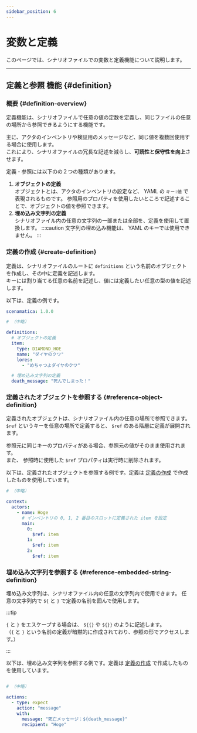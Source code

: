 ```yaml
---
sidebar_position: 6
---
```


# 変数と定義

このページでは、シナリオファイルでの変数と定義機能について説明します。

---

## 定義と参照 機能 {#definition}

### 概要 {#definition-overview}

定義機能は、シナリオファイルで任意の値の定数を定義し、同じファイルの任意の場所から参照できるようにする機能です。

主に、アクタのインベントリや検証用のメッセージなど、同じ値を複数回使用する場合に使用します。  
これにより、シナリオファイルの冗長な記述を減らし、**可読性と保守性を向上**させます。

定義・参照には以下のの２つの種類があります。
1. **オブジェクトの定義**  
  オブジェクトとは、アクタのインベントリの設定など、 YAML の `キー:値` で表現されるものです。
  参照用のプロパティを使用したいところで記述することで、オブジェクトの値を参照できます。
2. **埋め込み文字列の定義**  
  シナリオファイル内の任意の文字列の一部または全部を、定義を使用して置換します。
  :::caution
  文字列の埋め込み機能は、 YAML のキーでは使用できません。
  :::

### 定義の作成 {#create-definition}
  
定義は、シナリオファイルのルートに `definitions` という名前のオブジェクトを作成し、その中に定義を記述します。  
キーには割り当てる任意の名前を記述し、値には定義したい任意の型の値を記述します。

以下は、定義の例です。

```yaml
scenamatica: 1.0.0

# （中略）

definitions:
  # オブジェクトの定義
  item:
    type: DIAMOND_HOE
    name: "ダイヤのクワ"
    lores:
      - "めちゃつよダイヤのクワ"

  # 埋め込み文字列の定義
  death_message: "死んでしまった！"

```

### 定義されたオブジェクトを参照する {#reference-object-definition}

定義されたオブジェクトは、シナリオファイル内の任意の場所で参照できます。  
`$ref` というキーを任意の場所で定義すると、 `$ref` のある階層に定義が展開されます。

参照元に同じキーのプロパティがある場合、参照元の値がそのまま使用されます。  
また、 参照時に使用した `$ref` プロパティは実行時に削除されます。

以下は、定義されたオブジェクトを参照する例です。定義は [定義の作成](#create-definition) で作成したものを使用しています。

```yaml
# （中略）

context:
  actors:
    - name: Hoge
      # インベントリの 0, 1, 2 番目のスロットに定義された item を設定
      main:
        0:
          $ref: item
        1:
          $ref: item
        2:
          $ref: item

```

### 埋め込み文字列を参照する {#reference-embedded-string-definition}

埋め込み文字列は、シナリオファイル内の任意の文字列内で使用できます。
任意の文字列内で `${` と `}` で定義の名前を囲んで使用します。

:::tip

`{` と `}` をエスケープする場合は、 `${{}` や `${}}` のように記述します。  
（`{` と `}` という名前の定義が暗黙的に作成されており、参照の形でアクセスします。）

:::

以下は、埋め込み文字列を参照する例です。定義は [定義の作成](#create-definition) で作成したものを使用しています。

```yaml

# （中略）

actions:
  - type: expect
    action: "message"
    with:
      message: "死亡メッセージ：${death_message}"
      recipient: "Hoge"

```
